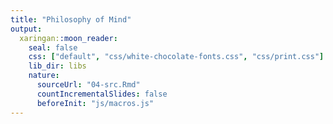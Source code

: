 ```yaml
---
title: "Philosophy of Mind"
output:
  xaringan::moon_reader:
    seal: false
    css: ["default", "css/white-chocolate-fonts.css", "css/print.css"]
    lib_dir: libs
    nature:
      sourceUrl: "04-src.Rmd"
      countIncrementalSlides: false
      beforeInit: "js/macros.js" 
--- 
```

